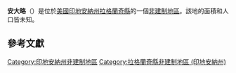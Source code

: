 {{noteTA
|G1=USState
|G2=地名
|G3=Unit
}}
{{Infobox settlement
|official_name            = 安大略
|native_name = Ontario
|settlement_type          = [[非建制地區|非建制地區]]
|image_skyline            = 
|imagesize                = 
|pushpin_map              = USA Indiana
|pushpin_label            = 安大略
|pushpin_label_position   = top
|pushpin_map_caption      = 安大略在印地安納州的位置
|subdivision_type         = [[世界政區索引|國家]]
|subdivision_type1        = [[美国州份|州份]]
|subdivision_type2        = [[印地安納州行政区划|縣]]
|subdivision_name         = [[美国|美国]]
|subdivision_name1        = [[印地安納州|印地安納州]]
|subdivision_name2        = [[拉格蘭奇縣_(印地安納州)|拉格蘭奇縣]]
|elevation_ft             = 879
|elevation_m              = 268
|area_total_km2           = 
|area_total_sq_mi         = 
|area_land_km2            = 
|area_land_sq_mi          = 
|area_water_km2           = 
|area_water_sq_mi         = 
|population_as_of         = 2010
|population_footnotes     = 
|population_total         = 
|population_metro         = 
|population_density_km2   = auto
|population_density_sq_mi = auto
|timezone                 = [[北美东部时区|北美东部时区]]
|utc_offset               = -5
|coordinates              = {{coord|41|42|08|N|85|22|57|W|display=inline,title}}
| coor_pinpoint           = 
| coordinates_footnotes   = 
|timezone_DST             = EDT
|utc_offset_DST           = -4
|postal_code_type         = [[美國郵區編號|郵區編號]]
|postal_code              = 46746
|area_code                = {{link-en|电话区号260|Area code 260|260}}
|blank_name = [[地名信息系统|GNIS ID]]
|blank_info = 440663<ref name="GNIS">{{cite gnis|440663|Ontario}}</ref>
}}
'''安大略'''（{{lang-en|Ontario}}）是位於[[美國|美國]][[印地安納州|印地安納州]][[拉格蘭奇縣_(印地安納州)|拉格蘭奇縣]]的一個[[非建制地區|非建制地區]]。該地的面積和人口皆未知。

== 參考文獻 ==
{{reflist}}

{{拉格蘭奇縣 (印地安納州)}}

{{DEFAULTSORT:Ontario}}
[[Category:印地安納州非建制地區|Category:印地安納州非建制地區]]
[[Category:拉格蘭奇縣非建制地區_(印地安納州)|Category:拉格蘭奇縣非建制地區 (印地安納州)]]

{{Indiana-geo-stub}}